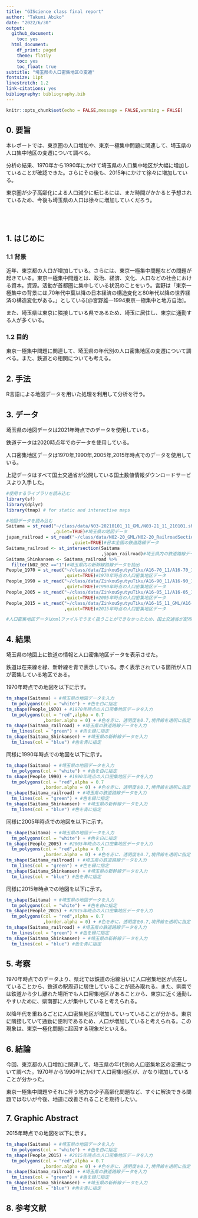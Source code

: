 ```yaml
---
title: "GIScience class final report"
author: "Takumi Abiko"
date: "2022/6/30"
output:
  github_document:
    toc: yes
  html_document:
    df_print: paged
    theme: flatly
    toc: yes
    toc_float: true
subtitle: "埼玉県の人口密集地区の変遷"
fontsize: 11pt
linestretch: 1.2
link-citations: yes
bibliography: bibliography.bib
---
```


```r
knitr::opts_chunk$set(echo = FALSE,message = FALSE,warning = FALSE)
```

## 0. 要旨
本レポートでは、東京圏の人口増加や、東京一極集中問題に関連して、埼玉県の人口集中地区の変遷について調べる。

分析の結果、1970年から1990年にかけて埼玉県の人口集中地区が大幅に増加していることが確認できた。さらにその後も、2015年にかけて徐々に増加している。

東京圏が少子高齢化による人口減少に転じるには、まだ時間がかかると予想されているため、今後も埼玉県の人口は徐々に増加していくだろう。


<br>
<br>

## 1. はじめに
### 1.1 背景
近年、東京都の人口が増加している。さらには、東京一極集中問題などの問題が起きている。東京一極集中問題とは、政治、経済、文化、人口などの社会における資本。資源。活動が首都圏に集中している状況のことをいう。宮野は「東京一極集中の背景には,70年代中葉以降の日本経済の構造変化と80年代以降の世界経済の構造変化がある。」としている[@宮野雄一1994東京一極集中と地方自治]。

また、埼玉県は東京に隣接している県であるため、埼玉に居住し、東京に通勤する人が多くいる。 

### 1.2 目的
東京一極集中問題に関連して、埼玉県の年代別の人口密集地区の変遷について調べる。また、鉄道との相関についても考える。   

## 2. 手法
R言語による地図データを用いた処理を利用して分析を行う。  

## 3. データ
埼玉県の地図データは2021年時点でのデータを使用している。

鉄道データは2020時点年でのデータを使用している。

人口密集地区データは1970年,1990年,2005年,2015年時点でのデータを使用している。

上記データはすべて国土交通省が公開している国土数値情報ダウンロードサービスより入手した。
```r
#使用するライブラリを読み込む
library(sf)
library(dplyr)
library(tmap) # for static and interactive maps
```

```r
#地図データを読み込む
Saitama = st_read("~/class/data/N03-20210101_11_GML/N03-21_11_210101.shp"
                  ,quiet=TRUE)#埼玉県の地図データ
japan_railroad = st_read("~/class/data/N02-20_GML/N02-20_RailroadSection.shp"
                         ,quiet=TRUE)#日本全国の鉄道路線データ
Saitama_railroad <- st_intersection(Saitama
                                    ,japan_railroad)#埼玉県内の鉄道路線データのみ抽出
Saitama_Shinkansen <- Saitama_railroad %>% 
  filter(N02_002 =="1")#埼玉県内の新幹線路線データを抽出
People_1970 = st_read("~/class/data/ZinkouSyutyuTiku/A16-70_11/A16-70_11_DI01.shp"
                      ,quiet=TRUE)#1970年時点の人口密集地区データ
People_1990 = st_read("~/class/data/ZinkouSyutyuTiku/A16-90_11/A16-90_11_DI01.shp"
                      ,quiet=TRUE)#1990年時点の人口密集地区データ
People_2005 = st_read("~/class/data/ZinkouSyutyuTiku/A16-05_11/A16-05_11_DI01.shp"
                      ,quiet=TRUE)#2005年時点の人口密集地区データ
People_2015 = st_read("~/class/data/ZinkouSyutyuTiku/A16-15_11_GML/A16-15_11_DID.shp"
                      ,quiet=TRUE)#2015年時点の人口密集地区データ

#人口密集地区データはxmlファイルでうまく扱うことができなかったため、国土交通省が配布している国土数値情報XML-シェープ変換ツールを使用しました。
```

## 4. 結果
埼玉県の地図上に鉄道の情報と人口密集地区データを表示させた。

鉄道は在来線を緑、新幹線を青で表示している。赤く表示されている箇所が人口が密集している地区である。

1970年時点での地図を以下に示す。

```r
tm_shape(Saitama) + #埼玉県の地図データを入力
  tm_polygons(col = "white") + #色を白に指定
tm_shape(People_1970) + #1970年時点の人口密集地区データを入力
  tm_polygons(col = "red",alpha = 0.7
              ,border.alpha = 0) + #色を赤に、透明度を0.7,境界線を透明に指定
tm_shape(Saitama_railroad) + #埼玉県の鉄道路線データを入力
  tm_lines(col = "green") + #色を緑に指定
tm_shape(Saitama_Shinkansen) + #埼玉県の新幹線データを入力
  tm_lines(col = "blue") #色を青に指定
```

同様に1990年時点での地図を以下に示す。

```r
tm_shape(Saitama) + #埼玉県の地図データを入力
  tm_polygons(col = "white") + #色を白に指定
tm_shape(People_1990) + #1990年時点の人口密集地区データを入力
  tm_polygons(col = "red",alpha = 0.7
              ,border.alpha = 0) + #色を赤に、透明度を0.7,境界線を透明に指定
tm_shape(Saitama_railroad) + #埼玉県の鉄道路線データを入力
  tm_lines(col = "green") + #色を緑に指定
tm_shape(Saitama_Shinkansen) + #埼玉県の新幹線データを入力
  tm_lines(col = "blue") #色を青に指定
```

同様に2005年時点での地図を以下に示す。

```r
tm_shape(Saitama) + #埼玉県の地図データを入力
  tm_polygons(col = "white") + #色を白に指定
tm_shape(People_2005) + #2005年時点の人口密集地区データを入力
  tm_polygons(col = "red",alpha = 0.7
              ,border.alpha = 0) + #色を赤に、透明度を0.7,境界線を透明に指定
tm_shape(Saitama_railroad) + #埼玉県の鉄道路線データを入力
  tm_lines(col = "green") + #色を緑に指定
tm_shape(Saitama_Shinkansen) + #埼玉県の新幹線データを入力
  tm_lines(col = "blue") #色を青に指定
```

同様に2015年時点での地図を以下に示す。

```r
tm_shape(Saitama) + #埼玉県の地図データを入力
  tm_polygons(col = "white") + #色を白に指定
tm_shape(People_2015) + #2015年時点の人口密集地区データを入力
  tm_polygons(col = "red",alpha = 0.7
              ,border.alpha = 0) + #色を赤に、透明度を0.7,境界線を透明に指定
tm_shape(Saitama_railroad) + #埼玉県の鉄道路線データを入力
  tm_lines(col = "green") + #色を緑に指定
tm_shape(Saitama_Shinkansen) + #埼玉県の新幹線データを入力
  tm_lines(col = "blue") #色を青に指定
```

## 5. 考察
1970年時点でのデータより、県北では鉄道の沿線沿いに人口密集地区が点在していることから、鉄道の駅周辺に居住していることが読み取れる。また、県南では鉄道から少し離れた場所でも人口密集地区があることから、東京に近く通勤しやすいために、県南部に人が集中していると考えられる。

以降年代を重ねるごとに人口密集地区が増加していっていることが分かる。東京に隣接していて通勤に便利であるため、人口が増加していると考えられる。この現象は、東京一極化問題に起因する現象だといえる。

## 6. 結論
今回、東京都の人口増加に関連して、埼玉県の年代別の人口密集地区の変遷について調べた。1970年から1990年にかけて人口密集地区が、かなり増加していることが分かった。

東京一極集中問題やそれに伴う地方の少子高齢化問題など、すぐに解決できる問題ではないが今後、地道に改善されることを期待したい。

## 7. Graphic Abstract

2015年時点での地図を以下に示す。

```r
tm_shape(Saitama) + #埼玉県の地図データを入力
  tm_polygons(col = "white") + #色を白に指定
tm_shape(People_2015) + #2015年時点の人口密集地区データを入力
  tm_polygons(col = "red",alpha = 0.7
              ,border.alpha = 0) + #色を赤に、透明度を0.7,境界線を透明に指定
tm_shape(Saitama_railroad) + #埼玉県の鉄道路線データを入力
  tm_lines(col = "green") + #色を緑に指定
tm_shape(Saitama_Shinkansen) + #埼玉県の新幹線データを入力
  tm_lines(col = "blue") #色を青に指定
```

## 8. 参考文献